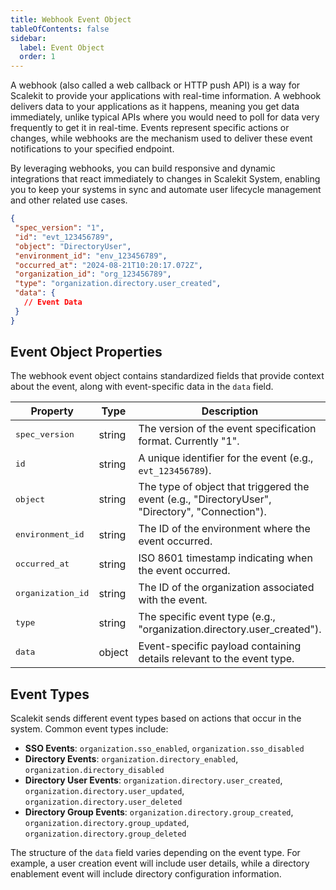 ```yaml
---
title: Webhook Event Object
tableOfContents: false
sidebar:
  label: Event Object
  order: 1
---
```


A webhook (also called a web callback or HTTP push API) is a way for Scalekit to provide your applications with real-time information. A webhook delivers data to your applications as it happens, meaning you get data immediately, unlike typical APIs where you would need to poll for data very frequently to get it in real-time. Events represent specific actions or changes, while webhooks are the mechanism used to deliver these event notifications to your specified endpoint.

By leveraging webhooks, you can build responsive and dynamic integrations that react immediately to changes in Scalekit System, enabling you to keep your systems in sync and automate user lifecycle management and other related use cases.


 ```json wrap title="Sample Event Payload" showLineNumbers=false
{
  "spec_version": "1",
  "id": "evt_123456789",
  "object": "DirectoryUser",
  "environment_id": "env_123456789",
  "occurred_at": "2024-08-21T10:20:17.072Z",
  "organization_id": "org_123456789",
  "type": "organization.directory.user_created",
  "data": {
    // Event Data
  }
}
```

## Event Object Properties

The webhook event object contains standardized fields that provide context about the event, along with event-specific data in the `data` field.

| Property | Type | Description |
|----------|------|-------------|
| <pre>spec_version</pre> | string | The version of the event specification format. Currently "1". |
| <pre>id</pre> | string | A unique identifier for the event (e.g., `evt_123456789`). |
| <pre>object</pre> | string | The type of object that triggered the event (e.g., "DirectoryUser", "Directory", "Connection"). |
| <pre>environment_id</pre> | string | The ID of the environment where the event occurred. |
| <pre>occurred_at</pre> | string | ISO 8601 timestamp indicating when the event occurred. |
| <pre>organization_id</pre> | string | The ID of the organization associated with the event. |
| <pre>type</pre> | string | The specific event type (e.g., "organization.directory.user_created"). |
| <pre>data</pre> | object | Event-specific payload containing details relevant to the event type. |

## Event Types

Scalekit sends different event types based on actions that occur in the system. Common event types include:

- **SSO Events**: `organization.sso_enabled`, `organization.sso_disabled`
- **Directory Events**: `organization.directory_enabled`, `organization.directory_disabled`
- **Directory User Events**: `organization.directory.user_created`, `organization.directory.user_updated`, `organization.directory.user_deleted`
- **Directory Group Events**: `organization.directory.group_created`, `organization.directory.group_updated`, `organization.directory.group_deleted`

The structure of the `data` field varies depending on the event type. For example, a user creation event will include user details, while a directory enablement event will include directory configuration information.
